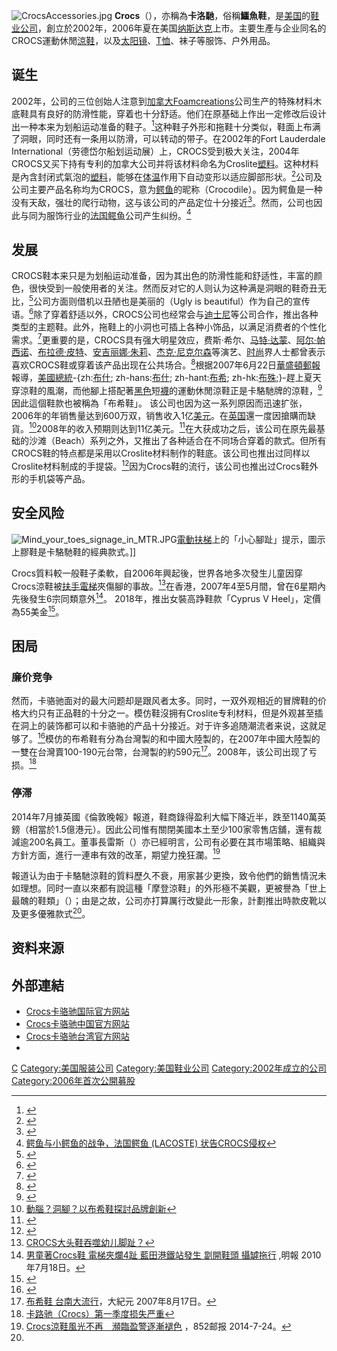 {{noteTA
|1=zh-hans:艾尔; zh-tw:艾爾; zh-hk:阿爾;
|2=zh-hans:帕西诺; zh-tw:帕西諾; zh-hk:柏仙奴;
|3=zh-hans:杰克·尼克尔森; zh-tw:杰克·尼克尔森; zh-hk:積尼·高遜;
|4=zh-hans:安吉丽娜·朱莉; zh-tw:安吉丽娜·朱莉; zh-hk:安祖蓮娜·祖莉;
|5=zh:布什;zh-hans:布什;zh-hant:布什;zh-tw:布希;zh-hk:布殊;zh-mo:布殊;
}}

{{Infobox Company
| company_name = Crocs, Inc.
| logo = [[File:crocs_logo.png|300px]]
| company_type = 上市公司
| foundation = 2002年
| location = {{USA}}[[科羅拉多州|科羅拉多州]]Niwot市
| founder = 林登·汉森、乔治·波恩戴克
| industry = 批發、零售與消費者服務，服裝與服裝配件
| products = [[鞋|鞋]]
| revenue = [[美元|US$]]354.7 (mil.) (2006)
| operating_income = US$95.6 (mil.) (2006)
| net_income = US$64.4 (mil.) (2006) 
| num_employees = 1130 (2006)
| parent = 
| subsid = 
| homepage = [http://www.crocs.com/ www.Crocs.com]
| footnotes = 
}}

[[File:CrocsAccessories.jpg|thumb]]
'''Crocs'''（{{lang-zh|卡駱馳}}），亦稱為'''卡洛馳'''，俗稱'''鱷魚鞋'''，是[[美国|美国]]的[[鞋|鞋业]][[公司|公司]]，創立於2002年，2006年夏在美国[[纳斯达克|纳斯达克]]上市。主要生產与企业同名的CROCS運動休閒[[涼鞋|涼鞋]]，以及[[太阳镜|太阳镜]]、[[T恤|T恤]]、袜子等服饰、户外用品。

== 诞生 ==
2002年，公司的三位创始人注意到[[加拿大|加拿大]]Foamcreations公司生产的特殊材料木底鞋具有良好的防滑性能，穿着也十分舒适。他们在原基础上作出一定修改后设计出一种本来为划船运动准备的鞋子。<ref>{{Cite web |url=http://fashion.zhugou.com/xb72b/xiezi/1220854134d29081.shtml |title=时尚趣味crocs鞋诞生记 |access-date=2009-06-14 |archive-date=2016-03-04 |archive-url=https://web.archive.org/web/20160304093322/http://fashion.zhugou.com/xb72b/xiezi/1220854134d29081.shtml |dead-url=yes }}</ref>这种鞋子外形和拖鞋十分类似，鞋面上布满了洞眼，同时还有一条用以防滑，可以转动的带子。在2002年的Fort Lauderdale International（劳德岱尔船划运动展）上，CROCS受到极大关注，2004年CROCS又买下持有专利的加拿大公司并将该材料命名为Croslite[[塑料|塑料]]。这种材料是內含封闭式氣泡的[[塑料|塑料]]，能够在[[体温|体温]]作用下自动变形以适应脚部形状。<ref>{{Cite web |url=http://www.crocs.com/products/footwear/croslite/ |title=官方网站：croslite |accessdate=2009-06-14 |archive-date=2009-06-17 |archive-url=https://web.archive.org/web/20090617164009/http://www.crocs.com/Products/Footwear/Croslite/ |dead-url=yes }}</ref>公司及公司主要产品名称均为CROCS，意为[[鳄鱼|鳄鱼]]的昵称（Crocodile）。因为鳄鱼是一种没有天敌，强壮的爬行动物，这与该公司的产品定位十分接近<ref>{{Cite web |url=http://www.tajakoo.com/Identification/2008622105213616.htm |title=crocs最完美舒适的美国鞋星 |accessdate=2009-06-14 |archive-date=2008-12-29 |archive-url=https://web.archive.org/web/20081229104035/http://www.tajakoo.com/Identification/2008622105213616.htm |dead-url=yes }}</ref>。然而，公司也因此与同为服饰行业的[[Lacoste|法国鳄鱼]]公司产生纠纷。<ref>[http://www.vsuch.com/brand/view.php?app=news&id=4189 鳄鱼与小鳄鱼的战争，法国鳄鱼 (LACOSTE) 状告CROCS侵权]</ref>

== 发展 ==
CROCS鞋本来只是为划船运动准备，因为其出色的防滑性能和舒适性，丰富的颜色，很快受到一般使用者的关注。然而反对它的人则认为这种满是洞眼的鞋奇丑无比，<ref>{{Cite web |url=http://www.highbeam.com/doc/1G1-182537118.html |title=Article: Top of the Crocs for Mamps |access-date=2009-06-14 |archive-url=https://web.archive.org/web/20150924145609/http://www.highbeam.com/doc/1G1-182537118.html |archive-date=2015-09-24 |dead-url=yes }}</ref>公司方面则借机以丑陋也是美丽的（Ugly is beautiful）作为自己的宣传语。<ref>{{Cite web |url=http://bj.huanqiu.com/brand/photo/2008-01/46664.html |title=卡骆驰:将“丑陋”进行到底 |accessdate=2009-06-13 |archive-date=2008-04-10 |archive-url=https://web.archive.org/web/20080410223547/http://bj.huanqiu.com/brand/photo/2008-01/46664.html |dead-url=yes }}</ref>除了穿着舒适以外，CROCS公司也经常会与[[迪士尼|迪士尼]]等公司合作，推出各种类型的主题鞋。此外，拖鞋上的小洞也可插上各种小饰品，以满足消费者的个性化需求。<ref>{{Cite web |url=http://q.chinasspp.com/n16413.html |title=丑鞋无敌:crocs五年快速赚钱 |accessdate=2009-06-14 |archive-date=2009-05-20 |archive-url=https://web.archive.org/web/20090520184203/http://q.chinasspp.com/n16413.html |dead-url=yes }}</ref>更重要的是，CROCS具有强大明星效应，费斯·希尔、[[马特·达蒙|马特·达蒙]]、[[阿尔·帕西诺|阿尔·帕西诺]]、[[布拉德·皮特|布拉德·皮特]]、[[安吉丽娜·朱莉|安吉丽娜·朱莉]]、[[杰克·尼克尔森|杰克·尼克尔森]]等演艺、[[时尚|时尚]]界人士都曾表示喜欢CROCS鞋或穿着该产品出现在公共场合。<ref>{{Cite web |url=http://www.022net.com/2008/12-25/491729353386507.html |title=CROCS：小鳄鱼造成的大时尚 |accessdate=2009-06-14 |archive-date=2010-01-08 |archive-url=https://web.archive.org/web/20100108191803/http://www.022net.com/2008/12-25/491729353386507.html |dead-url=yes }}</ref>根据2007年6月22日[[華盛頓郵報|華盛頓郵報]]報導，[[美國總統|美國總統]]-{zh:[[乔治·沃克·布什|布什]]; zh-hans:[[乔治·沃克·布什|布什]]; zh-hant:[[乔治·沃克·布什|布希]]; zh-hk:[[喬治·獲嘉·布殊|布殊]];}-趕上夏天穿涼鞋的風潮，而他腳上搭配著[[黑色|黑色]]短[[襪|襪]]的運動休閒涼鞋正是卡駱馳牌的涼鞋，<ref>{{Cite web |url=http://www.qudong365.com/article.php?id=16 |title=布什爱不释脚的Crocs洞洞鞋 |access-date=2009-06-14 |archive-url=https://web.archive.org/web/20090521131553/http://www.qudong365.com/article.php?id=16 |archive-date=2009-05-21 |dead-url=yes }}</ref>因此這個鞋款也被稱為「布希鞋」。
该公司也因为这一系列原因而迅速扩张，2006年的年销售量达到600万双，销售收入1亿[[美元|美元]]。在[[英国|英国]]還一度因搶購而缺貨。<ref>[http://do.shs.edu.tw/works/essay/2008/10/2008103122253012.pdf 動腦？洞腳？以布希鞋探討品牌創新]{{dead link|date=2017年11月 |bot=InternetArchiveBot |fix-attempted=yes }}</ref>2008年的收入预期则达到11亿美元。<ref>{{Cite web |url=http://finance.ifeng.com/usstock/Special/200802/0221_2640_406819.shtml |title=Crocs重申2008年财测  股价跌13% |access-date=2009-06-14 |archive-date=2014-01-30 |archive-url=https://web.archive.org/web/20140130214155/http://finance.ifeng.com/usstock/Special/200802/0221_2640_406819.shtml |dead-url=no }}</ref>在大获成功之后，该公司在原先最基础的沙滩（Beach）系列之外，又推出了各种适合在不同场合穿着的款式。但所有CROCS鞋的特点都是采用以Croslite材料制作的鞋底。该公司也推出过同样以Croslite材料制成的手提袋。<ref>{{Cite web |url=http://brand.zoshow.com/Crocs/news/2009/03/31/1156378083.html |title=Crocs 新鲜资讯 |access-date=2009-06-14 |archive-url=https://web.archive.org/web/20090404101206/http://brand.zoshow.com/Crocs/news/2009/03/31/1156378083.html |archive-date=2009-04-04 |dead-url=yes }}</ref>因为Crocs鞋的流行，该公司也推出过Crocs鞋外形的手机袋等产品。

== 安全风险 ==
[[File:Mind_your_toes_signage_in_MTR.JPG|thumb]][[電動扶梯|電動扶梯]]上的「小心腳趾」提示，圖示上膠鞋是卡駱馳鞋的經典款式。]]

Crocs質料較一般鞋子柔軟，自2006年興起後，世界各地多次發生儿童因穿Crocs涼鞋被[[扶手電梯|扶手電梯]]夾傷腳的事故。<ref>[http://www.jfdaily.com/gb/jfxww/xj/node11482/userobject1ai2056132.html CROCS大头鞋吞噬幼儿脚趾？]{{dead link|date=2017年11月 |bot=InternetArchiveBot |fix-attempted=yes }}</ref>在香港，2007年4至5月間，曾在6星期內先後發生6宗同類意外<ref>[http://hk.news.yahoo.com/article/100717/4/j7sl.html 男童著Crocs鞋 電梯夾爛4趾 藍田港鐵站發生 劏開鞋頭 攝罅拖行] {{Wayback|url=http://hk.news.yahoo.com/article/100717/4/j7sl.html |date=20100722185525 }},明報 2010年7月18日。</ref>。
2018年，推出女裝高踭鞋款「Cyprus V Heel」，定價為55美金<ref>{{Cite web |url=https://mings.mpweekly.com/mings-fashion/20180723-89798 |title=與Balenciaga合作後，Crocs 自己也出「時尚」高踭鞋了，但…… |access-date=2018-07-24 |archive-url=https://web.archive.org/web/20180724062724/https://mings.mpweekly.com/mings-fashion/20180723-89798 |archive-date=2018-07-24 |dead-url=yes }}</ref>。

== 困局 ==
=== 廉价竞争 ===
然而，卡骆驰面对的最大问题却是跟风者太多。同时，一双外观相近的冒牌鞋的价格大约只有正品鞋的十分之一。模仿鞋沒拥有Croslite专利材料，但是外观甚至插在洞上的装饰都可以和卡骆驰的产品十分接近。对于许多追随潮流者来说，这就足够了。<ref>{{Cite web |url=http://www.scol.com.cn/nsichuan/sckj/20080822/200882273357.htm |title=疯狂拷贝千万双 "山寨鞋"踩痛正版洞洞鞋 |access-date=2009-06-14 |archive-date=2009-08-11 |archive-url=https://web.archive.org/web/20090811024936/http://www.scol.com.cn/nsichuan/sckj/20080822/200882273357.htm |dead-url=no }}</ref>模仿的布希鞋有分為台灣製的和中國大陸製的，在2007年中國大陸製的一雙在台灣賣100-190元台幣，台灣製的約590元<ref>[http://tw.epochtimes.com/7/8/17/63241.htm 布希鞋 台南大流行]{{dead link|date=2017年11月 |bot=InternetArchiveBot |fix-attempted=yes }}，大紀元 2007年8月17日。</ref>。2008年，该公司出现了亏损。<ref>[http://pop.zoshow.com/global/1368.html 卡路驰（Crocs）第一季度损失严重]{{dead link|date=2017年11月 |bot=InternetArchiveBot |fix-attempted=yes }}</ref>

=== 停滞 ===
2014年7月據英國《倫敦晚報》報道，鞋商錄得盈利大幅下降近半，跌至1140萬英鎊（相當於1.5億港元）。因此公司惟有關閉美國本土至少100家零售店舖，還有裁減逾200名員工。董事長雷斯（{{lang|en|Andrew Rees}}）亦已經明言，公司有必要在其市場策略、組織與方針方面，進行一連串有效的改革，期望力挽狂瀾。<ref name="邮报">[http://www.post852.com/crocs%E6%B6%BC%E9%9E%8B%E9%A2%A8%E5%85%89%E4%B8%8D%E5%86%8D%E3%80%80%E7%80%95%E8%87%A8%E7%9B%88%E8%AD%A6%E9%80%90%E6%BC%B8%E8%A4%AA%E8%89%B2/ Crocs涼鞋風光不再　瀕臨盈警逐漸褪色] {{Wayback|url=http://www.post852.com/crocs%E6%B6%BC%E9%9E%8B%E9%A2%A8%E5%85%89%E4%B8%8D%E5%86%8D%E3%80%80%E7%80%95%E8%87%A8%E7%9B%88%E8%AD%A6%E9%80%90%E6%BC%B8%E8%A4%AA%E8%89%B2/ |date=20160306221704 }}，852邮报 2014-7-24。{{zh-hk}}</ref>

報道认为由于卡駱馳涼鞋的質料歷久不衰，用家甚少更換，致令他們的銷售情況未如理想。同时一直以來都有說這種「摩登涼鞋」的外形極不美觀，更被譽為「世上最醜的鞋類」（{{lang|en|The world’s ugliest footwear}}）；由是之故，公司亦打算厲行改變此一形象，計劃推出時款皮靴以及更多優雅款式<ref name="郵報" />。

== 资料来源 ==
{{reflist}}

== 外部連結 ==
* [http://www.crocs.com/ Crocs卡骆驰国际官方网站] {{Wayback|url=http://www.crocs.com/ |date=20210225024956 }}
* [http://www.crocs.cn/ Crocs卡骆驰中国官方网站] {{Wayback|url=http://www.crocs.cn/ |date=20201205080227 }}
* [http://www.crocs.com.tw/ Crocs卡骆驰台湾官方网站] {{Wayback|url=http://www.crocs.com.tw/ |date=20210116063850 }}
* {{facebook|crocstaiwan|Crocs}}

{{commonscat|Crocs}}

[[Category:科羅拉多州公司|C]]
[[Category:美国服装公司|Category:美国服装公司]]
[[Category:美国鞋业公司|Category:美国鞋业公司]]
[[Category:2002年成立的公司|Category:2002年成立的公司]]
[[Category:2006年首次公開募股|Category:2006年首次公開募股]]